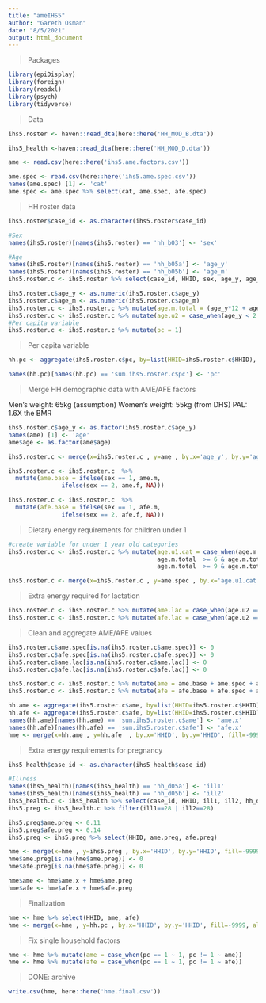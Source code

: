 ---
title: "ameIHS5"
author: "Gareth Osman"
date: "8/5/2021"
output: html_document
---

> Packages

```{r}
library(epiDisplay)
library(foreign)
library(readxl)
library(psych)
library(tidyverse)
```

>Data 

```{r}

ihs5.roster <- haven::read_dta(here::here('HH_MOD_B.dta'))

ihs5_health <-haven::read_dta(here::here('HH_MOD_D.dta'))

ame <- read.csv(here::here('ihs5.ame.factors.csv'))

ame.spec <- read.csv(here::here('ihs5.ame.spec.csv'))
names(ame.spec) [1] <- 'cat'
ame.spec <- ame.spec %>% select(cat, ame.spec, afe.spec)


```


> HH roster data

```{r}
ihs5.roster$case_id <- as.character(ihs5.roster$case_id)

#Sex
names(ihs5.roster)[names(ihs5.roster) == 'hh_b03'] <- 'sex'

#Age
names(ihs5.roster)[names(ihs5.roster) == 'hh_b05a'] <- 'age_y'
names(ihs5.roster)[names(ihs5.roster) == 'hh_b05b'] <- 'age_m'
ihs5.roster.c <- ihs5.roster %>% select(case_id, HHID, sex, age_y, age_m)

ihs5.roster.c$age_y <- as.numeric(ihs5.roster.c$age_y)
ihs5.roster.c$age_m <- as.numeric(ihs5.roster.c$age_m)
ihs5.roster.c <- ihs5.roster.c %>% mutate(age.m.total = (age_y*12 + age_m))
ihs5.roster.c <- ihs5.roster.c %>% mutate(age.u2 = case_when(age_y < 2 ~ "TRUE"))
#Per capita variable
ihs5.roster.c <- ihs5.roster.c %>% mutate(pc = 1)
```

> Per capita variable

```{r}
hh.pc <- aggregate(ihs5.roster.c$pc, by=list(HHID=ihs5.roster.c$HHID), FUN=sum)

names(hh.pc)[names(hh.pc) == 'sum.ihs5.roster.c$pc'] <- 'pc'
```

>Merge HH demographic data with AME/AFE factors

Men's weight: 65kg (assumption)
Women's weight: 55kg (from DHS)
PAL: 1.6X the BMR
```{r}
ihs5.roster.c$age_y <- as.factor(ihs5.roster.c$age_y)
names(ame) [1] <- 'age'
ame$age <- as.factor(ame$age)

ihs5.roster.c <- merge(x=ihs5.roster.c , y=ame , by.x='age_y', by.y='age', fill=-9999, all.x = TRUE) %>% arrange(case_id) %>% select(case_id, HHID, sex, age_y, age_m, age.m.total, age.u2, ame.m, ame.f, afe.m, afe.f)

ihs5.roster.c <- ihs5.roster.c  %>%
  mutate(ame.base = ifelse(sex == 1, ame.m,
               ifelse(sex == 2, ame.f, NA)))

ihs5.roster.c <- ihs5.roster.c  %>%
  mutate(afe.base = ifelse(sex == 1, afe.m,
               ifelse(sex == 2, afe.f, NA)))
```

> Dietary energy requirements for children under 1 

```{r}
#create variable for under 1 year old categories
ihs5.roster.c <- ihs5.roster.c %>% mutate(age.u1.cat = case_when(age.m.total  < 6 ~ "0-5 months",
                                          age.m.total  >= 6 & age.m.total  < 9 ~ "6-8 months",
                                          age.m.total  >= 9 & age.m.total  < 12 ~ "9-11 months")) 

ihs5.roster.c <- merge(x=ihs5.roster.c , y=ame.spec , by.x='age.u1.cat', by.y='cat', fill=-9999, all.x = TRUE) %>% arrange(case_id)
```

> Extra energy required for lactation

```{r}
ihs5.roster.c <- ihs5.roster.c %>% mutate(ame.lac = case_when(age.u2 =="TRUE" ~ 0.19))
ihs5.roster.c <- ihs5.roster.c %>% mutate(afe.lac = case_when(age.u2 =="TRUE" ~ 0.24))
```

> Clean and aggregate AME/AFE values

```{r}
ihs5.roster.c$ame.spec[is.na(ihs5.roster.c$ame.spec)] <- 0
ihs5.roster.c$afe.spec[is.na(ihs5.roster.c$afe.spec)] <- 0
ihs5.roster.c$ame.lac[is.na(ihs5.roster.c$ame.lac)] <- 0
ihs5.roster.c$afe.lac[is.na(ihs5.roster.c$afe.lac)] <- 0

ihs5.roster.c <- ihs5.roster.c %>% mutate(ame = ame.base + ame.spec + ame.lac)
ihs5.roster.c <- ihs5.roster.c %>% mutate(afe = afe.base + afe.spec + afe.lac)

hh.ame <- aggregate(ihs5.roster.c$ame, by=list(HHID=ihs5.roster.c$HHID), FUN=sum)
hh.afe <- aggregate(ihs5.roster.c$afe, by=list(HHID=ihs5.roster.c$HHID), FUN=sum)
names(hh.ame)[names(hh.ame) == 'sum.ihs5.roster.c$ame'] <- 'ame.x'
names(hh.afe)[names(hh.afe) == 'sum.ihs5.roster.c$afe'] <- 'afe.x'
hme <- merge(x=hh.ame , y=hh.afe  , by.x='HHID', by.y='HHID', fill=-9999, all.x = TRUE)
```


>Extra energy requirements for pregnancy

```{r}
ihs5_health$case_id <- as.character(ihs5_health$case_id)

#Illness
names(ihs5_health)[names(ihs5_health) == 'hh_d05a'] <- 'ill1'
names(ihs5_health)[names(ihs5_health) == 'hh_d05b'] <- 'ill2'
ihs5_health.c <- ihs5_health %>% select(case_id, HHID, ill1, ill2, hh_d05_oth)
ihs5.preg <- ihs5_health.c %>% filter(ill1==28 | ill2==28)

ihs5.preg$ame.preg <- 0.11
ihs5.preg$afe.preg <- 0.14
ihs5.preg <- ihs5.preg %>% select(HHID, ame.preg, afe.preg)

hme <- merge(x=hme , y=ihs5.preg , by.x='HHID', by.y='HHID', fill=-9999, all.x = TRUE) 
hme$ame.preg[is.na(hme$ame.preg)] <- 0
hme$afe.preg[is.na(hme$afe.preg)] <- 0

hme$ame <- hme$ame.x + hme$ame.preg
hme$afe <- hme$afe.x + hme$afe.preg

```

>Finalization

```{r}
hme <- hme %>% select(HHID, ame, afe)
hme <- merge(x=hme , y=hh.pc , by.x='HHID', by.y='HHID', fill=-9999, all.x = TRUE)
```

> Fix single household factors

```{r}
hme <- hme %>% mutate(ame = case_when(pc == 1 ~ 1, pc != 1 ~ ame))
hme <- hme %>% mutate(afe = case_when(pc == 1 ~ 1, pc != 1 ~ afe))
```

> DONE: archive

```{r}
write.csv(hme, here::here('hme.final.csv'))

```
